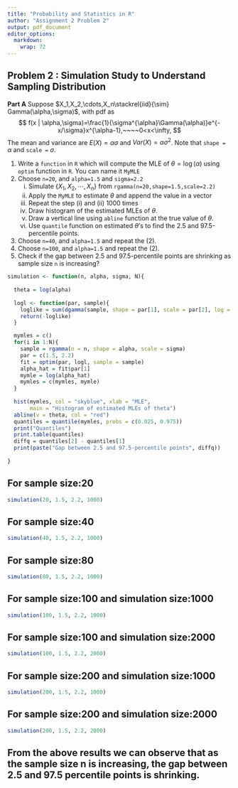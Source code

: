 ---
title: "Probability and Statistics in R"
author: "Assignment 2 Problem 2"
output: pdf_document
editor_options: 
  markdown: 
    wrap: 72
---

## Problem 2 : Simulation Study to Understand Sampling Distribution

**Part A** Suppose
$X_1,X_2,\cdots,X_n\stackrel{iid}{\sim} Gamma(\alpha,\sigma)$, with pdf
as $$
f(x | \alpha,\sigma)=\frac{1}{\sigma^{\alpha}\Gamma(\alpha)}e^{- x/\sigma}x^{\alpha-1},~~~~0<x<\infty,
$$ The mean and variance are $E(X)=\alpha\sigma$ and
$Var(X)=\alpha\sigma^2$. Note that `shape =` $\alpha$ and `scale =`
$\sigma$.

1.  Write a `function` in `R` which will compute the MLE of
    $\theta=\log(\alpha)$ using `optim` function in `R`. You can name it
    `MyMLE`
2.  Choose `n=20`, and `alpha=1.5` and `sigma=2.2`
    (i) Simulate $\{X_1,X_2,\cdots,X_n\}$ from
        `rgamma(n=20,shape=1.5,scale=2.2)`
    (ii) Apply the `MyMLE` to estimate $\theta$ and append the value in
         a vector
    (iii) Repeat the step (i) and (ii) 1000 times
    (iv) Draw histogram of the estimated MLEs of $\theta$.
    (v) Draw a vertical line using `abline` function at the true value
        of $\theta$.
    (vi) Use `quantile` function on estimated $\theta$'s to find the 2.5
         and 97.5-percentile points.
3.  Choose `n=40`, and `alpha=1.5` and repeat the (2).
4.  Choose `n=100`, and `alpha=1.5` and repeat the (2).
5.  Check if the gap between 2.5 and 97.5-percentile points are
    shrinking as sample size `n` is increasing?

```{r, warning=FALSE, message=FALSE}

simulation <- function(n, alpha, sigma, N){
  
  theta = log(alpha)
  
  logl <- function(par, sample){
    loglike = sum(dgamma(sample, shape = par[1], scale = par[2], log = T))
    return(-loglike)
  }

  mymles = c()
  for(i in 1:N){
    sample = rgamma(n = n, shape = alpha, scale = sigma)
    par = c(1.5, 2.2)
    fit = optim(par, logl, sample = sample)
    alpha_hat = fit$par[1]
    mymle = log(alpha_hat)
    mymles = c(mymles, mymle)
  }
  
  hist(mymles, col = "skyblue", xlab = "MLE", 
       main = "Histogram of estimated MLEs of theta")
  abline(v = theta, col = "red")
  quantiles = quantile(mymles, probs = c(0.025, 0.975))
  print("Quantiles")
  print.table(quantiles)
  diffq = quantiles[2] - quantiles[1]
  print(paste("Gap between 2.5 and 97.5-percentile points", diffq))
  
}

```

## For sample size:20
```{r}
simulation(20, 1.5, 2.2, 1000)
```
\newpage

## For sample size:40
```{r}
simulation(40, 1.5, 2.2, 1000)
```
\newpage

## For sample size:80
```{r}
simulation(80, 1.5, 2.2, 1000)
```
\newpage

## For sample size:100 and simulation size:1000
```{r}
simulation(100, 1.5, 2.2, 1000)
```
\newpage

## For sample size:100 and simulation size:2000
```{r}
simulation(100, 1.5, 2.2, 2000)
```
\newpage

## For sample size:200 and simulation size:1000
```{r}
simulation(200, 1.5, 2.2, 1000)
```
\newpage

## For sample size:200 and simulation size:2000
```{r}
simulation(200, 1.5, 2.2, 2000)
```

## From the above results we can observe that as the sample size n is increasing, the gap between 2.5 and 97.5 percentile points is shrinking.

